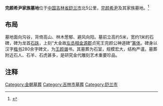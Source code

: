 {{文物保护单位
| 级别 = 全国
| 名称 = 完颜希尹家族墓地
| 编号 = 5-158
| 分类 = 古墓葬
| 时代 = [[金朝|金]]
| 所在 = [[吉林省|吉林省]][[舒兰市|舒兰市]]
| 登录 = 2001年
| Cat = 吉林全国重点文物保护单位
| 坐标 = {{coord|44.2762|N|127.1517|E|display=inline,title|dim:1000_type:landmark_region:CN}}
}}
'''完颜希尹家族墓地'''位于[[中国|中国]][[吉林省|吉林省]][[舒兰市|舒兰市]]北5公里，[[完颜希尹|完颜希尹]]及其家族墓地。<ref>{{cite web|author=东北史地|title=太和城遗址|url=http://www.cnki.net/KCMS/detail/detail.aspx?QueryID=42&CurRec=1&recid=&filename=DBSD201004015&dbname=CJFD2010&dbcode=CJFQ&pr=&urlid=&yx=&v=MDQwODRhckc0SDlITXE0OUVZWVI4ZVgxTHV4WVM3RGgxVDNxVHJXTTFGckNVUkw2ZmIrWm9GQ25oVUwzQklTL1k=|accessdate=2010年04期}}{{dead link|date=2018年2月 |bot=InternetArchiveBot |fix-attempted=yes }}</ref>

==布局==
墓地面向沟谷，背倚高山、林木葱郁、避风向阳。墓前立高约5米，宽约1米的石碑，碑为龙首[[石趺|石趺]]，上刻“大金故[[左丞相|左丞相]][[金源郡|金源郡]]贞宪王完颜公神道碑”[[篆体|篆体]]。碑身以汉字[[楷书|楷书]]280余字碑文，为[[王颜谮|王颜谮]]书。其墓葬为石室，规模宏大，结构严谨。墓葬附近石人、石羊、石虎甚多，是研究金代雕刻艺术重要珍品。

==注释==
<references/>

{{吉林全国重点文物保护单位}}
[[Category:金朝墓葬|Category:金朝墓葬]]
[[Category:吉林市墓葬|Category:吉林市墓葬]]
[[Category:舒兰市|Category:舒兰市]]
